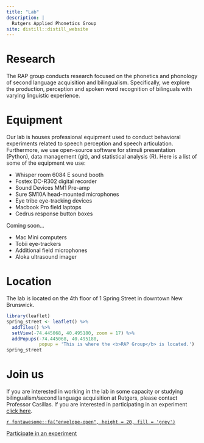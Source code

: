 ```yaml
---
title: "Lab"
description: |
  Rutgers Applied Phonetics Group 
site: distill::distill_website
---
```


# Research

The RAP group conducts research focused on the phonetics and phonology of 
second language acquisition and bilingualism. 
Specifically, we explore the production, perception and spoken word 
recognition of bilinguals with varying linguistic experience.

# Equipment

Our lab is houses professional equipment used to conduct behavioral
experiments related to speech perception and speech articulation. 
Furthermore, we use open-source software for stimuli presentation (Python), 
data management (git), and statistical analysis (R). 
Here is a list of some of the equipment we use:

- Whisper room 6084 E sound booth
- Fostex DC-R302 digital recorder
- Sound Devices MM1 Pre-amp
- Sure SM10A head-mounted microphones
- Eye tribe eye-tracking devices
- Macbook Pro field laptops
- Cedrus response button boxes

Coming soon...

- Mac Mini computers
- Tobii eye-trackers
- Additional field microphones
- Aloka ultrasound imager

# Location

The lab is located on the 4th floor of 1 Spring Street in downtown New 
Brunswick. 

```r
library(leaflet)
spring_street <- leaflet() %>% 
  addTiles() %>%
  setView(-74.445068, 40.495180, zoom = 17) %>%
  addPopups(-74.445068, 40.495180, 
            popup = 'This is where the <b>RAP Group</b> is located.')
spring_street
```

# Join us

If you are interested in working in the lab in some capacity or studying 
bilingualism/second language acquisition at Rutgers, please contact 
Professor Casillas. 
If you are interested in participating in an experiment 
[click here](mailto:ru.rap.group@gmail.com). 


<aside>
[`r fontawesome::fa("envelope-open", height = 20, fill = 'grey')`](mailto:joseph.casillas@rutgers.edu)  

[Participate in an experiment](mailto:ru.rap.group@gmail.com)
</aside>


<!-- https://sites.rutgers.edu/language-studies/undergraduates/ -->
